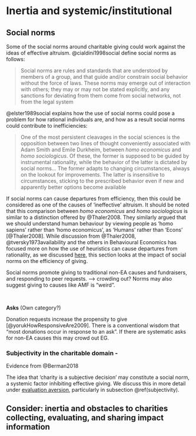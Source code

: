 # Inertia and systemic/institutional {#inertia}

## Social norms

Some of the social norms around charitable giving could work against the ideas of effective altruism. @cialdini1998social define social norms as follows:

> Social norms are rules and standards that are understood by members of a group, and that guide and/or constrain social behavior without the force of laws. These norms may emerge out of interaction with others; they may or may not be stated explicitly, and any sanctions for deviating from them come from social networks, not from the legal system

@elster1989social explains how the use of social norms could pose a problem for how rational individuals are, and how as a result social norms could contribute to inefficiencies:

> One of the most persistent cleavages in the social sciences is the opposition between two lines of thought conveniently associated with Adam Smith and Emile Durkheim, between *homo economicus* and *homo sociologicus*. Of these, the former is supposed to be guided by instrumental rationality, while the behavior of the latter is dictated by social norms... The former adapts to changing circumstances, always on the lookout for improvements. The latter is insensitive to circumstances, sticking to the prescribed behavior even if new and apparently better options become available

If social norms can cause departures from efficiency, then this could be considered as one of the causes of 'ineffective' altruism. It should be noted that this comparison between *homo economicus* and *homo sociologicus* is similar to a distinction offered by @Thaler2008. They similarly argued that we should understand human behaviour by viewing people as 'homo sapiens' rather than 'homo economicus', as 'Humans' rather than 'Econs' [@Thaler2008]. While discussion from @Thaler2008, @tversky1973availability and the others in Behavioural Economics has focused more on how the use of heuristics can cause departures from rationality, as we discussed [here](#quant-biases), this section looks at the impact of social norms on the efficiency of giving. 

<div class="marginnote">
Social norms promote giving to traditional non-EA causes and fundraisers, and responding to peer requests. --> crowding out? Norms may also suggest giving to causes like AMF is "weird".
</div>


\

**Asks** (Own category?)

Donation requests increase the propensity to give [@yorukHowResponsiveAre2009]. There is a conventional wisdom that "most donations occur in response to an ask".  If there are systematic asks for non-EA causes this may crowd out EG.

### Subjectivity in the charitable domain - 

Evidence from @Berman2018

The idea that 'charity is a subjective decision' may constitute a social norm, a systemic factor inhibiting effective giving. We discuss this in more detail under [evaluation aversion](#subjectivity), particularly in subsection \@ref(subjectivity).  


## Consider: inertia and obstacles to charities collecting, evaluating, and sharing impact information 

<!-- 

Mulesky: 
  
Even international health and humanitarian charities recognized as being unusually transparent keep details about their cost-effectiveness confidential. For example, in 2012 a representative from Médicines San Frontières told GiveWell that it regularly conducts program evaluations, but only a small number were publicly available. According to MSF, “sharing more program reports would take excessive time and resources” (GiveWell, 2012). Informal discussions with evaluation staff reveal that charities sometimes intentionally conceal the information from the public when the evaluations demonstrate the ineffectiveness of the organization’s program. For example, according to an interview with an evaluation consultant, Handicap International (HI) hired external evaluators to assess the impact of its antenatal care program for women in the Democratic Republic of the Congo three years into the project. The results “showed that the program hadn’t met any of its targets – it was a failed program with all the investment wasted.” After presenting the evaluation’s findings to staff in Brussels, the report was never disseminated beyond those in attendance, and “for all anyone knew it was a ‘success’...The message didn’t penetrate within the organization
--> 
